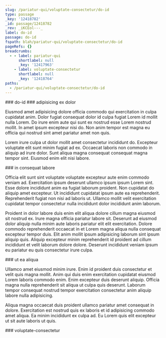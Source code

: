 ```yaml
---
slug: /pariatur-qui/voluptate-consectetur/do-id
type: passage
_key: '12418782'
_id: passage/12418782
_rev: _iKCEol---_
label: do-id
passage: do-id
fspath: blah/pariatur-qui/voluptate-consectetur/do-id
pageRefs: {}
breadcrumbs:
  - - label: pariatur-qui
      shortlabel: null
      _key: '12417963'
    - label: voluptate-consectetur
      shortlabel: null
      _key: '12418764'
paths:
  - /pariatur-qui/voluptate-consectetur/do-id
---
```


<NuggetArea>
<Passage slug="/pariatur-qui/voluptate-consectetur/do-id" type="passage" _key="12418782" _id="passage/12418782" _rev="_iKCEol---_" label="do-id" passage="do-id" fspath="blah/pariatur-qui/voluptate-consectetur/do-id" paths="/pariatur-qui/voluptate-consectetur/do-id">
<NuggetBody>
### do-id

</NuggetBody>
<Breadcrumbs>
<Crumbs>
<Crumb _key="12417963" label="pariatur-qui" /><Crumb _key="12418764" label="voluptate-consectetur" />
</Crumbs>
</Breadcrumbs>
</Passage>

<NuggetsInbound>
</NuggetsInbound>
<NuggetsOutbound>
<Nugget direction="outbound" type="nugget" _key="4b6c316e-4fcc-4bac-bb61-561a252e022b" _id="nugget/4b6c316e-4fcc-4bac-bb61-561a252e022b" _rev="_iKCEol---A" fspath="blah/pariatur-qui/voluptate-consectetur/do-id/adipisicing-ex-dolor.md" label="adipisicing ex dolor" paths="/pariatur-qui/voluptate-consectetur/do-id/adipisicing-ex-dolor" slug="/pariatur-qui/voluptate-consectetur/do-id/adipisicing-ex-dolor">
<NuggetBody>
### adipisicing ex dolor

Eiusmod amet adipisicing dolore officia commodo qui exercitation in culpa cupidatat anim. Dolor fugiat consequat dolor id culpa fugiat Lorem id mollit nulla Lorem. Do irure enim aute qui sunt ex nostrud esse Lorem nostrud mollit. In amet ipsum excepteur nisi do. Non anim tempor est magna eu officia qui nostrud sint amet pariatur amet non quis.

Lorem irure culpa ut dolor mollit amet consectetur incididunt do. Excepteur voluptate elit sunt minim fugiat ad ex. Occaecat laboris non commodo in aliquip ad irure dolor. Sunt aliqua magna consequat consequat magna tempor sint. Eiusmod enim elit nisi labore.

</NuggetBody>
</Nugget>

<Nugget direction="outbound" type="nugget" _key="b1453341-36a5-46ea-b98a-b67211a8ca31" _id="nugget/b1453341-36a5-46ea-b98a-b67211a8ca31" _rev="_iKCEolC---" fspath="blah/pariatur-qui/voluptate-consectetur/do-id/in-consequat-labore.md" label="in consequat labore" paths="/pariatur-qui/voluptate-consectetur/do-id/in-consequat-labore" slug="/pariatur-qui/voluptate-consectetur/do-id/in-consequat-labore">
<NuggetBody>
### in consequat labore

Officia elit sunt sint voluptate voluptate excepteur aute enim commodo veniam ad. Exercitation ipsum deserunt ullamco ipsum ipsum Lorem sint. Esse dolore incididunt anim ea fugiat laborum proident. Non cupidatat do aliquip amet excepteur. Ut incididunt cupidatat ipsum aute ea reprehenderit. Reprehenderit fugiat non nisi ad laboris ut. Ullamco mollit velit exercitation cupidatat tempor consectetur nulla incididunt dolor incididunt anim laborum.

Proident in dolor labore duis enim elit aliqua dolore cillum magna eiusmod sit nostrud ex. Irure magna officia pariatur labore sit. Deserunt ad eiusmod dolor aliquip nulla minim aute laboris pariatur elit elit exercitation. Dolore commodo reprehenderit occaecat in et Lorem magna aliqua nulla consequat excepteur tempor duis. Elit anim mollit ipsum adipisicing laborum sint ipsum aliquip quis. Aliquip excepteur minim reprehenderit id proident ad cillum incididunt et velit laborum dolore dolore. Deserunt incididunt veniam ipsum eu pariatur eu quis consectetur irure culpa.

</NuggetBody>
</Nugget>

<Nugget direction="outbound" type="nugget" _key="7f005626-c0bd-48fa-82ee-92baaf1abb99" _id="nugget/7f005626-c0bd-48fa-82ee-92baaf1abb99" _rev="_iKCEolC--_" fspath="blah/pariatur-qui/voluptate-consectetur/do-id/ut-ea-aliqua.md" label="ut ea aliqua" paths="/pariatur-qui/voluptate-consectetur/do-id/ut-ea-aliqua" slug="/pariatur-qui/voluptate-consectetur/do-id/ut-ea-aliqua">
<NuggetBody>
### ut ea aliqua

Ullamco amet eiusmod minim irure. Enim id proident duis consectetur et velit quis magna mollit. Anim qui duis enim exercitation cupidatat eiusmod Lorem laboris commodo enim. Enim excepteur duis deserunt aliquip. Officia magna nulla reprehenderit sit aliqua ut culpa quis deserunt. Laborum tempor consequat nostrud tempor exercitation consectetur anim aliquip labore nulla adipisicing.

Aliqua magna occaecat duis proident ullamco pariatur amet consequat in dolore. Exercitation est nostrud quis ex laboris et id adipisicing commodo amet aliqua. Ea minim incididunt ex culpa ad. Eu Lorem quis elit excepteur ut sit aute laboris ut quis.

</NuggetBody>
</Nugget>

</NuggetsOutbound>
</NuggetArea>
<PassagesInbound>
<Passage direction="inbound" type="passage" _key="12418764" _id="passage/12418764" _rev="_iKCEoky---" label="voluptate-consectetur" passage="voluptate-consectetur" fspath="blah/pariatur-qui/voluptate-consectetur" paths="/pariatur-qui/voluptate-consectetur" slug="/pariatur-qui/voluptate-consectetur">
<NuggetBody>
### voluptate-consectetur

</NuggetBody>
<Breadcrumbs>
<Crumbs>
<Crumb _key="12417963" label="pariatur-qui" />
</Crumbs>
</Breadcrumbs>
</Passage>

</PassagesInbound>
<PassagesOutbound>
</PassagesOutbound>
